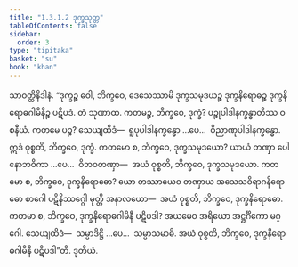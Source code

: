 ```yaml
---
title: "1.3.1.2 ဒုက္ခသုတ္တ"
tableOfContents: false
sidebar:
  order: 3
type: "tipitaka"
basket: "su"
book: "khan"
---
```



<DynamicBreadcrumb />

<Division number="104" book="khan">

<Paragraph number="660" book="khan">
သာဝတ္ထိနိဒါနံ. “ဒုက္ခဉ္စ ဝေါ, ဘိက္ခဝေ, ဒေသေဿာမိ ဒုက္ခသမုဒယဉ္စ ဒုက္ခနိရောဓဉ္စ ဒုက္ခနိရောဓဂါမိနိဉ္စ ပဋိပဒံ. တံ သုဏာထ. ကတမဉ္စ, ဘိက္ခဝေ, ဒုက္ခံ? ပဉ္စုပါဒါနက္ခန္ဓာတိဿ ဝစနီယံ. ကတမေ ပဉ္စ? သေယျထိဒံ—  ရူပုပါဒါနက္ခန္ဓော …ပေ…  ဝိညာဏုပါဒါနက္ခန္ဓော. ဣဒံ ဝုစ္စတိ, ဘိက္ခဝေ, ဒုက္ခံ. ကတမော စ, ဘိက္ခဝေ, ဒုက္ခသမုဒယော? ယာယံ တဏှာ ပေါနောဘဝိကာ …ပေ…  ဝိဘဝတဏှာ—  အယံ ဝုစ္စတိ, ဘိက္ခဝေ, ဒုက္ခသမုဒယော. ကတမော စ, ဘိက္ခဝေ, ဒုက္ခနိရောဓော? ယော တဿာယေဝ တဏှာယ အသေသဝိရာဂနိရောဓော စာဂေါ ပဋိနိဿဂ္ဂေါ မုတ္တိ အနာလယော—  အယံ ဝုစ္စတိ, ဘိက္ခဝေ, ဒုက္ခနိရောဓော. ကတမာ စ, ဘိက္ခဝေ, ဒုက္ခနိရောဓဂါမိနီ ပဋိပဒါ? အယမေဝ အရိယော အဋ္ဌင်္ဂိကော မဂ္ဂေါ. သေယျထိဒံ—  သမ္မာဒိဋ္ဌိ …ပေ…  သမ္မာသမာဓိ. အယံ ဝုစ္စတိ, ဘိက္ခဝေ, ဒုက္ခနိရောဓဂါမိနီ ပဋိပဒါ”တိ.

</Paragraph>
</Division>

<Paragraph number="661" type="center" book="khan">
ဒုတိယံ.
</Paragraph>